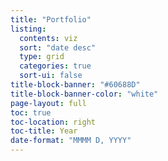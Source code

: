```yaml
---
title: "Portfolio"
listing:
  contents: viz
  sort: "date desc"
  type: grid
  categories: true
  sort-ui: false
title-block-banner: "#60688D"
title-block-banner-color: "white"
page-layout: full
toc: true
toc-location: right
toc-title: Year
date-format: "MMMM D, YYYY"
---
```

